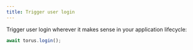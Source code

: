 ```yaml
---
title: Trigger user login
---
```


Trigger user login wherever it makes sense in your application lifecycle:

```js
await torus.login();
```
